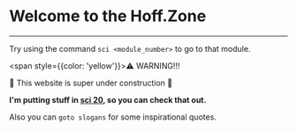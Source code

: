 # Welcome to the Hoff.Zone
---
Try using the command `sci <module_number>` to go to that module.

<span style={{color: 'yellow'}}>⚠️</span> WARNING!!!

🚧 This website is super under construction 🚧

**I'm putting stuff in [sci 20](/sci/20), so you can check that out.**

Also you can `goto slogans` for some inspirational quotes.